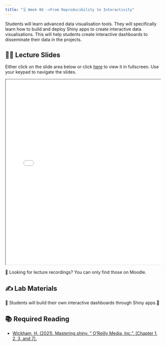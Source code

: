 ```yaml
---
title: "🗓️ Week 06 ->From Reproducibility to Interactivity"
---
```


Students will learn advanced data visualisation tools. They will specifically learn how to build and deploy Shiny apps to create interactive data visualisations. This will help students create interactive dashboards to disseminate their data in the projects.

## 👨‍🏫 Lecture Slides

Either click on the slide area below or click [here](slides6.qmd) to view it in fullscreen. Use your keypad to navigate the slides.

::: {.container style="position: relative;overflow: hidden;width: 100%;min-height:600px;"}
<iframe src="slides6.html" style="position=absolute;top: 0;left: 0;bottom: 0;right: 0;width: 100%;min-height:600px;">

</iframe>
:::

🎥 Looking for lecture recordings? You can only find those on Moodle.

## ✍️ Lab Materials

🚧 Students will build their own interactive dashboards through Shiny apps.🚧

## 📚 Required Reading

-   [Wickham, H. (2021). Mastering shiny. " O'Reilly Media, Inc.". (Chapter 1, 2, 3, and 7).](https://mastering-shiny.org/index.html)

